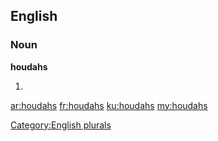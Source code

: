 ==English==

===Noun===
'''houdahs'''

# {{plural of|[[houdah]]}}

[[Category:English plurals]]

[[ar:houdahs]]
[[fr:houdahs]]
[[ku:houdahs]]
[[my:houdahs]]